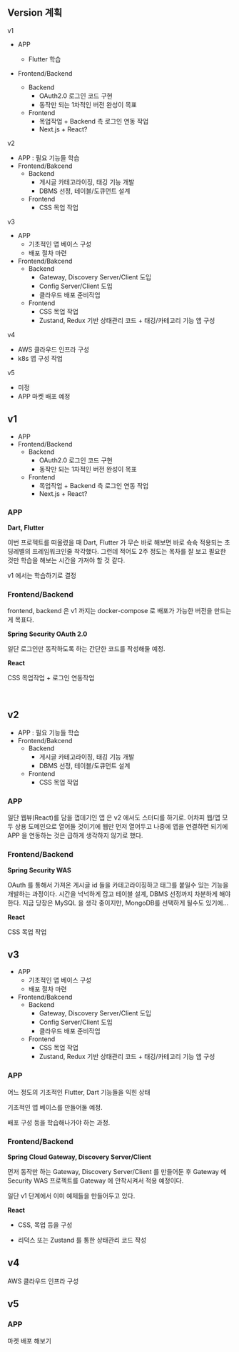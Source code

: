 ## Version 계획

v1

- APP
  - Flutter 학습

- Frontend/Backend
  - Backend 
    - OAuth2.0 로그인 코드 구현
    - 동작만 되는 1차적인 버전 완성이 목표
  - Frontend
    - 목업작업 + Backend 측 로그인 연동 작업
    - Next.js + React? 

v2

- APP : 필요 기능들 학습
- Frontend/Bakcend
  - Backend
    - 게시글 카테고라이징, 태깅 기능 개발
    - DBMS 선정, 테이블/도큐먼트 설계
  - Frontend
    - CSS 목업 작업



v3

- APP 
  - 기초적인  앱 베이스 구성
  - 배포 절차 마련 
- Frontend/Bakcend
  - Backend
    - Gateway, Discovery Server/Client 도입
    - Config Server/Client 도입
    - 클라우드 배포 준비작업
  - Frontend
    - CSS 목업 작업
    - Zustand, Redux 기반 상태관리 코드 + 태깅/카테고리 기능 앱 구성



v4

- AWS 클라우드 인프라 구성
- k8s 앱 구성 작업



v5

- 미정
- APP 마켓 배포 예정







## v1

- APP
- Frontend/Backend
  - Backend 
    - OAuth2.0 로그인 코드 구현
    - 동작만 되는 1차적인 버전 완성이 목표
  - Frontend
    - 목업작업 + Backend 측 로그인 연동 작업
    - Next.js + React? 



### APP

**Dart, Flutter**<br/>

이번 프로젝트를 떠올렸을 때 Dart, Flutter 가 무슨 바로 해보면 바로 슉슉 적용되는 초딩레벨의 프레임워크인줄 착각했다. 그런데 적어도 2주 정도는 목차를 잘 보고 필요한 것만 학습을 해보는 시간을 가져야 할 것 같다.<br/>

v1 에서는 학습하기로 결정<br/>



### Frontend/Backend

frontend, backend 은 v1 까지는 docker-compose 로 배포가 가능한 버전을 만드는게 목표다.<br/>

**Spring Security OAuth 2.0**<br/>

일단 로그인만 동작하도록 하는 간단한 코드를 작성해둘 예정.<br/>



**React**<br/>

CSS 목업작업 + 로그인 연동작업

<br/>



## v2

- APP : 필요 기능들 학습
- Frontend/Bakcend
  - Backend
    - 게시글 카테고라이징, 태깅 기능 개발
    - DBMS 선정, 테이블/도큐먼트 설계
  - Frontend
    - CSS 목업 작업



### APP

일단 웹뷰(React)를 담을 껍데기인 앱 은 v2 에서도 스터디를 하기로. 어차피 웹/앱 모두 상용 도메인으로 열어둘 것이기에 웹만 먼저 열어두고 나중에 앱을 연결하면 되기에 APP 을 연동하는 것은 급하게 생각하지 않기로 했다.<br/>



### Frontend/Backend

**Spring Security WAS**<br/>

OAuth 를 통해서 가져온 게시글 id 들을 카테고라이징하고 태그를 붙일수 있는 기능을 개발하는 과정이다. 시간을 넉넉하게 잡고 테이블 설계, DBMS 선정까지 차분하게 해야 한다. 지금 당장은 MySQL 을 생각 중이지만, MongoDB를 선택하게 될수도 있기에...<br/>



**React**<br/>

CSS 목업 작업



## v3

- APP 
  - 기초적인  앱 베이스 구성
  - 배포 절차 마련 
- Frontend/Bakcend
  - Backend
    - Gateway, Discovery Server/Client 도입
    - Config Server/Client 도입
    - 클라우드 배포 준비작업
  - Frontend
    - CSS 목업 작업
    - Zustand, Redux 기반 상태관리 코드 + 태깅/카테고리 기능 앱 구성



### APP

어느 정도의 기초적인 Flutter, Dart 기능들을 익힌 상태

기초적인 앱 베이스를 만들어둘 예정.

배포 구성 등을 학습해나가야 하는 과정.



### Frontend/Backend

**Spring Cloud Gateway, Discovery Server/Client**<br/>

먼저 동작만 하는 Gateway, Discovery Server/Client 를 만들어둔 후 Gateway 에 Security WAS 프로젝트를 Gateway 에 안착시켜서 적용 예정이다.<br/>

일단 v1 단계에서 이미 예제들을 만들어두고 있다.<br/>



**React**

- CSS, 목업 등을 구성

- 리덕스 또는 Zustand 를 통한 상태관리 코드 작성



## v4

AWS 클라우드 인프라 구성





## v5

### APP

마켓 배포 해보기



